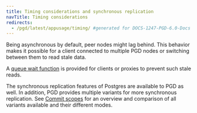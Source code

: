 ```yaml
---
title: Timing considerations and synchronous replication
navTitle: Timing considerations
redirects:
  - /pgd/latest/appusage/timing/ #generated for DOCS-1247-PGD-6.0-Docs
---
```


Being asynchronous by default, peer nodes might lag behind. This behavior makes it
possible for a client connected to multiple PGD nodes or switching
between them to read stale data.

A [queue wait
function](/pgd/6/reference/tables-views-functions/functions/#bdrwait_for_apply_queue) is provided
for clients or proxies to prevent such stale reads.

The synchronous replication features of Postgres are available to PGD as well.
In addition, PGD provides multiple variants for more synchronous replication.
See [Commit scopes](../commit-scopes) for an overview and
comparison of all variants available and their different modes.

